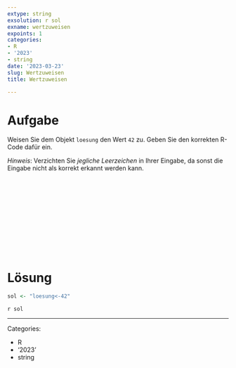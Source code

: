 ```yaml
---
extype: string
exsolution: r sol
exname: wertzuweisen
expoints: 1
categories:
- R
- '2023'
- string
date: '2023-03-23'
slug: Wertzuweisen
title: Wertzuweisen

---
```







# Aufgabe

Weisen Sie dem Objekt `loesung` den Wert `42` zu. Geben Sie den korrekten R-Code dafür ein.

*Hinweis*: Verzichten Sie *jegliche Leerzeichen* in Ihrer Eingabe, da sonst die Eingabe nicht als korrekt erkannt werden kann.




</br>
</br>
</br>
</br>
</br>
</br>
</br>
</br>
</br>
</br>

# Lösung

```r
sol <- "loesung<-42"
```

`r sol`




---

Categories: 

- R
- '2023'
- string


